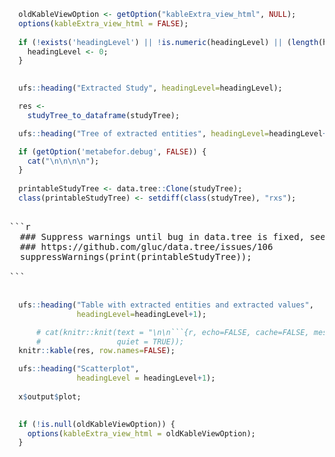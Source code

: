 
<div style="display:block;clear:both;" class="rxs-start"></div>
  <div class="rxs-container">
    
```r

  oldKableViewOption <- getOption("kableExtra_view_html", NULL);
  options(kableExtra_view_html = FALSE);
  
  if (!exists('headingLevel') || !is.numeric(headingLevel) || (length(headingLevel) != 1)) {
    headingLevel <- 0;
  }
  
```
  
```r
  ufs::heading("Extracted Study", headingLevel=headingLevel);
```

```r

  res <-
    studyTree_to_dataframe(studyTree);

  ufs::heading("Tree of extracted entities", headingLevel=headingLevel+1);

  if (getOption('metabefor.debug', FALSE)) {
    cat("\n\n\n\n");
  }
    
  printableStudyTree <- data.tree::Clone(studyTree);
  class(printableStudyTree) <- setdiff(class(studyTree), "rxs");

```

<pre>

```r

  ### Suppress warnings until bug in data.tree is fixed, see:
  ### https://github.com/gluc/data.tree/issues/106
  suppressWarnings(print(printableStudyTree));

```

</pre>

```r

  ufs::heading("Table with extracted entities and extracted values",
               headingLevel=headingLevel+1);

      # cat(knitr::knit(text = "\n\n```{r, echo=FALSE, cache=FALSE, message=FALSE, results='asis' }\n  knitr::kable(res, row.names=FALSE);\n```\n\n",
      #                 quiet = TRUE));
  knitr::kable(res, row.names=FALSE);

```


```r
  
  ufs::heading("Scatterplot",
               headingLevel = headingLevel+1);
  
  x$output$plot;
  
```

  
```r
  if (!is.null(oldKableViewOption)) {
    options(kableExtra_view_html = oldKableViewOption);
  }
```
  
  </div>
<div style="display:block;clear:both;" class="rxs-end"></div>
